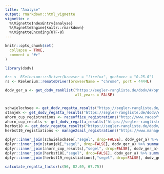 ```yaml
---
title: "Analyse"
output: rmarkdown::html_vignette
vignette: >
  %\VignetteIndexEntry{analyse}
  %\VignetteEngine{knitr::rmarkdown}
  %\VignetteEncoding{UTF-8}
---
```


```r
knitr::opts_chunk$set(
  collapse = TRUE,
  comment = "#>"
)
```

```r
library(dodv)
```

```r
#rs <- RSelenium::rsDriver(browser = "firefox", geckover = "0.25.0")
rs <- RSelenium::remoteDriver(browserName = "chrome", port = 4444L)

dodv_ger_a <- get_dodv_ranklist("https://segler-rangliste.de/dodv/#/opti-a-ger", 
                                all_years = FALSE)


schwielochsee <- get_dodv_regatta_results("https://segler-rangliste.de/dodv/#/opti-a-em-wma/regatta/2019A062/info")
stanjek <- get_dodv_regatta_results("https://segler-rangliste.de/dodv/#/opti-a-year-ger/regatta/2019A026/info")
ahorn_cup_registrations <- raceoffice_registrations("http://www.raceoffice.org/entrylist.php?eid=16610475345d568670e4948")
ahorn_cup_results <- get_dodv_regatta_results("https://segler-rangliste.de/dodv/#/opti-a-ger/regatta/2019A064/info")  
herbst18 <- get_dodv_regatta_results("https://segler-rangliste.de/dodv/#/opti-a-ger/regatta/2018A132/info")
herbst19_registiations <- manage2sail_registrations("https://www.manage2sail.com/de-DE/event/5b69e6bf-d50a-4536-a203-54e90bd8320d#!/entries?classId=ba596ce5-2827-4b97-8fa4-568ca20659cb")

dplyr::inner_join(schwielochsee[,"segel", drop=FALSE], dodv_ger_a) %>% summary()
dplyr::inner_join(stanjek[,"segel", drop=FALSE], dodv_ger_a) %>% summary()
dplyr::inner_join(ahorn_cup_results[,"segel", drop=FALSE], dodv_ger_a) %>% summary()
dplyr::inner_join(herbst18[,"segel", drop=FALSE], dodv_ger_a) %>% summary()
dplyr::inner_join(herbst19_registiations[,"segel", drop=FALSE], dodv_ger_a) %>% summary()

calculate_regatta_factor(c(56, 82.69, 67.75))

```